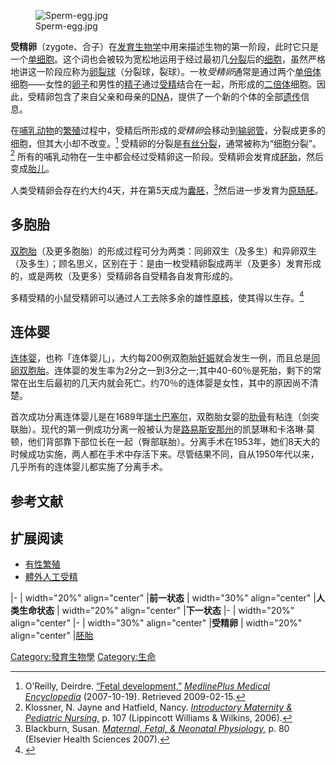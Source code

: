 {{about|[[胎生動物|胎生動物]][[發育生物學|發育]]初期的單[[細胞|細胞]]型態|[[受精|受精]]前的[[雌性|雌性]][[生物|生物]][[生殖細胞|生殖細胞]]|卵细胞|[[卵生動物|卵生動物]]產下的卵或蛋|卵}}
[[File:Sperm-egg.jpg|thumb]]

'''受精卵'''（zygote、合子）在[[发育生物学|发育生物学]]中用来描述生物的第一阶段，此时它只是一个[[单细胞|单细胞]]。这个词也会被较为宽松地运用于经过最初几[[分裂_(生物学)|分裂]]后的[[细胞|细胞]]，虽然严格地讲这一阶段应称为[[卵裂球|卵裂球]]（分裂球，裂球）。一枚''受精卵''通常是通过两个[[单倍体|单倍体]]细胞——女性的[[卵子|卵子]]和男性的[[精子|精子]]通过[[受精|受精]]结合在一起，所形成的[[二倍体|二倍体]]细胞。因此，受精卵包含了来自父亲和母亲的[[DNA|DNA]]，提供了一个新的个体的全部[[遗传|遗传]]信息。

在[[哺乳动物|哺乳动物]]的[[繁殖|繁殖]]过程中，受精后所形成的''受精卵''会移动到[[输卵管|输卵管]]，分裂成更多的细胞，但其大小却不改变。<ref>O’Reilly, Deirdre.  [http://www.nlm.nih.gov/medlineplus/ency/article/002398.htm “Fetal development,”] {{Wayback|url=http://www.nlm.nih.gov/medlineplus/ency/article/002398.htm |date=20110320182839 }} ''[[MedlinePlus|MedlinePlus Medical Encyclopedia]]'' (2007-10-19).  Retrieved 2009-02-15.</ref> 受精卵的分裂是[[有丝分裂|有丝分裂]]，通常被称为“细胞分裂”。<ref>Klossner, N. Jayne and Hatfield, Nancy. ''[http://books.google.com/books?id=rAOTF7g6tbgC&pg=PA107&dq=zygote+cleavage+blastocyst&as_brr=3&ei=mJaYSbj2CZjEM-Hc9KQJ Introductory Maternity & Pediatric Nursing,] {{Wayback|url=http://books.google.com/books?id=rAOTF7g6tbgC&pg=PA107&dq=zygote+cleavage+blastocyst&as_brr=3&ei=mJaYSbj2CZjEM-Hc9KQJ |date=20170211211550 }}'' p. 107 (Lippincott Williams & Wilkins, 2006).</ref> 
所有的哺乳动物在一生中都会经过受精卵这一阶段。受精卵会发育成[[胚胎|胚胎]]，然后变成[[胎儿|胎儿]]。

人类受精卵会存在约大约4天，并在第5天成为[[囊胚|囊胚]]，<ref>Blackburn, Susan. ''[http://books.google.com/books?id=2y6zOSQcn14C&pg=PA77&dq=zygote&num=100&as_brr=3&ei=lwCTSf_4EoTOlQT4zdClAg#PPA80,M1 Maternal, Fetal, & Neonatal Physiology,] {{Wayback|url=http://books.google.com/books?id=2y6zOSQcn14C&pg=PA77&dq=zygote&num=100&as_brr=3&ei=lwCTSf_4EoTOlQT4zdClAg#PPA80,M1 |date=20170208224939 }}'' p. 80 (Elsevier Health Sciences 2007).</ref>然后进一步发育为[[原肠胚|原肠胚]]。

==多胞胎==
{{main|多胞胎}}
[[双胞胎|双胞胎]]（及更多胞胎）的形成过程可分为两类：同卵双生（及多生）和异卵双生（及多生）；顾名思义，区别在于：是由一枚受精卵裂成两半（及更多）发育形成的，或是两枚（及更多）受精卵各自受精各自发育形成的。

多精受精的小鼠受精卵可以通过人工去除多余的雄性[[原核|原核]]，使其得以生存。<ref>{{cite web| url=http://www.ncbi.nlm.nih.gov/pubmed/8671222| title=Birth of normal mice after removal of the supernumerary male pronucleus from polyspermic zygotes| publisher=National Center for Biotechnology Information| accessdate=2009-06-11| archive-date=2013-11-11| archive-url=https://web.archive.org/web/20131111054849/http://www.ncbi.nlm.nih.gov/pubmed/8671222| dead-url=no}}</ref>

==连体婴==
{{main|连体婴}}
[[连体婴|连体婴]]，也称「连体婴儿」，大约每200例双胞胎[[妊娠|妊娠]]就会发生一例，而且总是[[同卵双胞胎|同卵双胞胎]]。连体婴的发生率为2分之一到3分之一;其中40-60％是死胎，剩下的常常在出生后最初的几天内就会死亡。约70％的连体婴是女性，其中的原因尚不清楚。

首次成功分离连体婴儿是在1689年[[瑞士|瑞士]][[巴塞尔|巴塞尔]]，双胞胎女婴的[[肋骨|肋骨]]有粘连（剑突联胎）。现代的第一例成功分离一般被认为是[[路易斯安那州|路易斯安那州]]的凯瑟琳和卡洛琳·莫顿，他们背部靠下部位长在一起（臀部联胎）。分离手术在1953年，她们8天大的时候成功实施，两人都在手术中存活下来。尽管结果不同，自从1950年代以来，几乎所有的连体婴儿都实施了分离手术。

==参考文献==
{{reflist}}

==扩展阅读==
*[[有性繁殖|有性繁殖]]
*[[體外人工受精|體外人工受精]]
{{start box}}
|-
| width="20%" align="center" |'''前一状态'''
| width="30%" align="center" |'''人类生命状态'''
| width="20%" align="center" |'''下一状态'''
|-
| width="20%" align="center" |-
| width="30%" align="center" |'''受精卵'''
| width="20%" align="center" |[[胚胎|胚胎]]
{{end box}}

{{Embryology}}

[[Category:發育生物學|Category:發育生物學]]
[[Category:生命|Category:生命]]